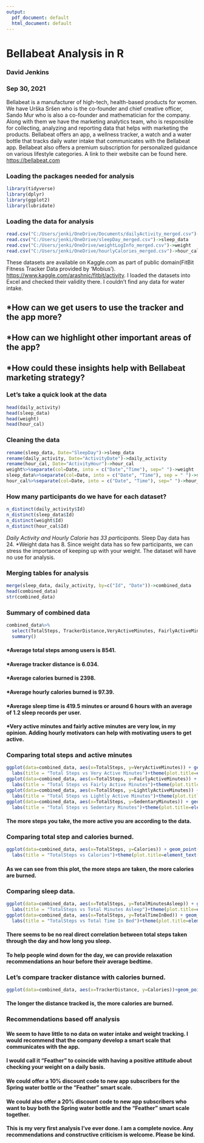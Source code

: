 ---
output:
  pdf_document: default
  html_document: default
---
# Bellabeat Analysis in R
### David Jenkins
### Sep 30, 2021

Bellabeat is a manufacturer of high-tech, health-based products for women.
We have Urška Sršen who is the co-founder and chief creative officer,  Sando Mur who is also a co-founder and mathematician for the company.
Along with them we have the marketing analytics team, who is responsible for collecting, analyzing and reporting data that helps with marketing the products.
Bellabeat offers an app, a wellness tracker, a watch and a water bottle that tracks daily water intake that communicates with the Bellabeat app.
Bellabeat also offers a premium subscription for personalized guidance on various lifestyle categories.
 A link to their website can be found here. <https://bellabeat.com>
 
### Loading the packages needed for analysis
```{r}
library(tidyverse)
library(dplyr)
library(ggplot2)
library(lubridate)
```
 
### Loading the data for analysis
```{r}
read.csv("C:/Users/jenki/OneDrive/Documents/dailyActivity_merged.csv")->daily_activity
read.csv("C:/Users/jenki/OneDrive/sleepDay_merged.csv")->sleep_data
read.csv("C:/Users/jenki/OneDrive/weightLogInfo_merged.csv")->weight
read.csv("C:/Users/jenki/OneDrive/hourlyCalories_merged.csv")->hour_cal
```
These datasets are available on Kaggle.com as part of public domain(FitBit Fitness Tracker Data provided by 'Mobius').
<https://www.kaggle.com/arashnic/fitbit/activity>.
I loaded the datasets into Excel and checked their validity there. I couldn't find any data for water intake.

## *How can we get users to use the tracker and the app more?
## *How can we highlight other important areas of the app?
## *How could these insights help with Bellabeat marketing strategy?

### Let's take a quick look at the data
```{r}
head(daily_activity)
head(sleep_data)
head(weight)
head(hour_cal)
```

### Cleaning the data
```{r}
rename(sleep_data, Date="SleepDay")->sleep_data
rename(daily_activity, Date="ActivityDate")->daily_activity
rename(hour_cal, Date="ActivityHour")->hour_cal
weight%>%separate(col=Date, into = c("Date","Time"), sep=" ")->weight
sleep_data%>%separate(col=Date, into = c("Date", "Time"), sep = " ")->sleep_data
hour_cal%>%separate(col=Date, into = c("Date", "Time"), sep=" ")->hour_cal
```

### How many participants do we have for each dataset?
```{r}
n_distinct(daily_activity$Id)
n_distinct(sleep_data$Id)
n_distinct(weight$Id)
n_distinct(hour_cal$Id)
```
*Daily Activity and Hourly Calorie has 33 participants.
*Sleep Day data has 24.
*Weight data has 8. Since weight data has so few participants, we can stress the importance of keeping up with your weight. The dataset will have no use for analysis.

### Merging tables for analysis
```{r}
merge(sleep_data, daily_activity, by=c("Id", "Date"))->combined_data
head(combined_data)
str(combined_data)
```

### Summary of combined data
```{r}
combined_data%>%
  select(TotalSteps, TrackerDistance,VeryActiveMinutes, FairlyActiveMinutes, LightlyActiveMinutes, SedentaryMinutes, TotalSleepRecords, TotalTimeInBed, TotalMinutesAsleep, Calories)%>%
  summary()
```
#### *Average total steps among users is 8541.
#### *Average tracker distance is 6.034.
#### *Average calories burned is 2398.
#### *Average hourly calories burned is 97.39.
#### *Average sleep time is 419.5 minutes or around 6 hours with an average of 1.2 sleep records per user.
#### *Very active minutes and fairly active minutes are very low, in my opinion. Adding hourly motivators can help with motivating users to get active.

### Comparing total steps and active minutes
```{r}
ggplot(data=combined_data, aes(x=TotalSteps, y=VeryActiveMinutes)) + geom_point(color="NavyBlue")+geom_smooth(color="Orange")+
  labs(title = "Total Steps vs Very Active Minutes")+theme(plot.title=element_text(hjust=0.5))
ggplot(data=combined_data, aes(x=TotalSteps, y=FairlyActiveMinutes)) + geom_point(color="NavyBlue")+geom_smooth(color="Orange")+
  labs(title = "Total Steps vs Fairly Active Minutes")+theme(plot.title=element_text(hjust=0.5))
ggplot(data=combined_data, aes(x=TotalSteps, y=LightlyActiveMinutes)) + geom_point(color="NavyBlue")+geom_smooth(color="Orange")+
  labs(title = "Total Steps vs Lightly Active Minutes")+theme(plot.title=element_text(hjust=0.5))
ggplot(data=combined_data, aes(x=TotalSteps, y=SedentaryMinutes)) + geom_point(color="NavyBlue")+geom_smooth(color="Orange")+
  labs(title = "Total Steps vs Sedentary Minutes")+theme(plot.title=element_text(hjust=0.5))
```

#### The more steps you take, the more active you are according to the data.

### Comparing total step and calories burned.
```{r}
ggplot(data=combined_data, aes(x=TotalSteps, y=Calories)) + geom_point(color="NavyBlue")+geom_smooth(color="Orange")+
  labs(title = "TotalSteps vs Calories")+theme(plot.title=element_text(hjust=0.5))
```

#### As we can see from this plot, the more steps are taken, the more calories are burned.

### Comparing sleep data.
```{r}
ggplot(data=combined_data, aes(x=TotalSteps, y=TotalMinutesAsleep)) + geom_point(color="NavyBlue")+geom_smooth(color="Orange")+
  labs(title = "TotalSteps vs Total Minutes Asleep")+theme(plot.title=element_text(hjust=0.5))
ggplot(data=combined_data, aes(x=TotalSteps, y=TotalTimeInBed)) + geom_point(color="NavyBlue")+geom_smooth(color="Orange")+
  labs(title = "TotalSteps vs Total Time In Bed")+theme(plot.title=element_text(hjust=0.5))

```

#### There seems to be no real direct correlation between total steps taken through the day and how long you sleep. 
#### To help people wind down for the day, we can provide relaxation recommendations an hour before their average bedtime.

### Let's compare tracker distance with calories burned.
```{r}
ggplot(data=combined_data, aes(x=TrackerDistance, y=Calories))+geom_point(color="NavyBlue")+geom_smooth(color="Orange")+labs(title = "TrackerDistance vs Calories Burned")+theme(plot.title=element_text(hjust=0.5))
```

#### The longer the distance tracked is, the more calories are burned.




### Recommendations based off analysis
#### We seem to have little to no data on water intake and weight tracking. I would recommend that the company develop a smart scale that communicates with the app.
#### I would call it "Feather" to coincide with having a positive attitude about checking your weight on a daily basis. 
#### We could offer a 10% discount code to new app subscribers for the Spring water bottle or the "Feather" smart scale.
#### We could also offer a 20% discount code to new app subscribers who want to buy both the Spring water bottle and the "Feather" smart scale together.


#### This is my very first analysis I've ever done. I am a complete novice. Any recommendations and constructive criticism is welcome. Please be kind.


 